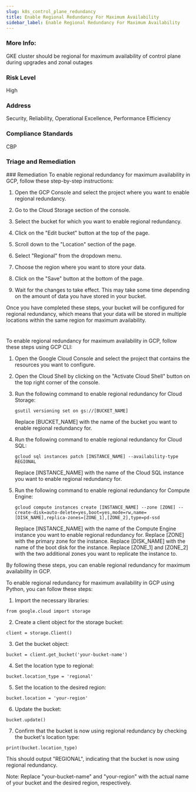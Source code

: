 ```yaml
---
slug: k8s_control_plane_redundancy
title: Enable Regional Redundancy For Maximum Availability
sidebar_label: Enable Regional Redundancy For Maximum Availability
---
```


### More Info:

GKE cluster should be regional for maximum availability of control plane during upgrades and zonal outages

### Risk Level

High

### Address

Security, Reliability, Operational Excellence, Performance Efficiency

### Compliance Standards

CBP

### Triage and Remediation
<Tabs>
<Tab title='Remediation'>
### Remediation

<AccordionGroup>
<Accordion title='Using Console' defaultOpen='true'>
To enable regional redundancy for maximum availability in GCP, follow these step-by-step instructions:

1. Open the GCP Console and select the project where you want to enable regional redundancy.

2. Go to the Cloud Storage section of the console.

3. Select the bucket for which you want to enable regional redundancy.

4. Click on the "Edit bucket" button at the top of the page.

5. Scroll down to the "Location" section of the page.

6. Select "Regional" from the dropdown menu.

7. Choose the region where you want to store your data.

8. Click on the "Save" button at the bottom of the page.

9. Wait for the changes to take effect. This may take some time depending on the amount of data you have stored in your bucket.

Once you have completed these steps, your bucket will be configured for regional redundancy, which means that your data will be stored in multiple locations within the same region for maximum availability.

#
</Accordion>

<Accordion title='Using CLI'>
To enable regional redundancy for maximum availability in GCP, follow these steps using GCP CLI:

1. Open the Google Cloud Console and select the project that contains the resources you want to configure.

2. Open the Cloud Shell by clicking on the "Activate Cloud Shell" button on the top right corner of the console.

3. Run the following command to enable regional redundancy for Cloud Storage:

   ```
   gsutil versioning set on gs://[BUCKET_NAME]
   ```
   Replace [BUCKET_NAME] with the name of the bucket you want to enable regional redundancy for.

4. Run the following command to enable regional redundancy for Cloud SQL:

   ```
   gcloud sql instances patch [INSTANCE_NAME] --availability-type REGIONAL
   ```
   Replace [INSTANCE_NAME] with the name of the Cloud SQL instance you want to enable regional redundancy for.

5. Run the following command to enable regional redundancy for Compute Engine:

   ```
   gcloud compute instances create [INSTANCE_NAME] --zone [ZONE] --create-disk=auto-delete=yes,boot=yes,mode=rw,name=[DISK_NAME],replica-zones=[ZONE_1],[ZONE_2],type=pd-ssd
   ```
   Replace [INSTANCE_NAME] with the name of the Compute Engine instance you want to enable regional redundancy for. Replace [ZONE] with the primary zone for the instance. Replace [DISK_NAME] with the name of the boot disk for the instance. Replace [ZONE_1] and [ZONE_2] with the two additional zones you want to replicate the instance to.

By following these steps, you can enable regional redundancy for maximum availability in GCP.
</Accordion>

<Accordion title='Using Python'>
To enable regional redundancy for maximum availability in GCP using Python, you can follow these steps:

1. Import the necessary libraries:

```
from google.cloud import storage
```

2. Create a client object for the storage bucket:

```
client = storage.Client()
```

3. Get the bucket object:

```
bucket = client.get_bucket('your-bucket-name')
```

4. Set the location type to regional:

```
bucket.location_type = 'regional'
```

5. Set the location to the desired region:

```
bucket.location = 'your-region'
```

6. Update the bucket:

```
bucket.update()
```

7. Confirm that the bucket is now using regional redundancy by checking the bucket's location type:

```
print(bucket.location_type)
```

This should output "REGIONAL", indicating that the bucket is now using regional redundancy.

Note: Replace "your-bucket-name" and "your-region" with the actual name of your bucket and the desired region, respectively.
</Accordion>

</AccordionGroup>
</Tab>
</Tabs>

